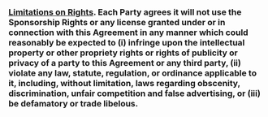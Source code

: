 ### [Limitations on Rights]{.underline}. Each Party agrees it will not use the Sponsorship Rights or any license granted under or in connection with this Agreement in any manner which could reasonably be expected to (i) infringe upon the intellectual property or other propriety rights or rights of publicity or privacy of a party to this Agreement or any third party, (ii) violate any law, statute, regulation, or ordinance applicable to it, including, without limitation, laws regarding obscenity, discrimination, unfair competition and false advertising, or (iii) be defamatory or trade libelous. {#intellectual-property-rights:grant-of-rights-by-sponsor:limitation-on-rights}
